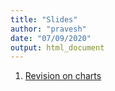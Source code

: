 ```yaml
---
title: "Slides"
author: "pravesh"
date: "07/09/2020"
output: html_document
---
```




1. [Revision on charts](https://drive.google.com/file/d/1sEqHqbKXq8H9blfiR6yNSwQhGy13hm65/view)